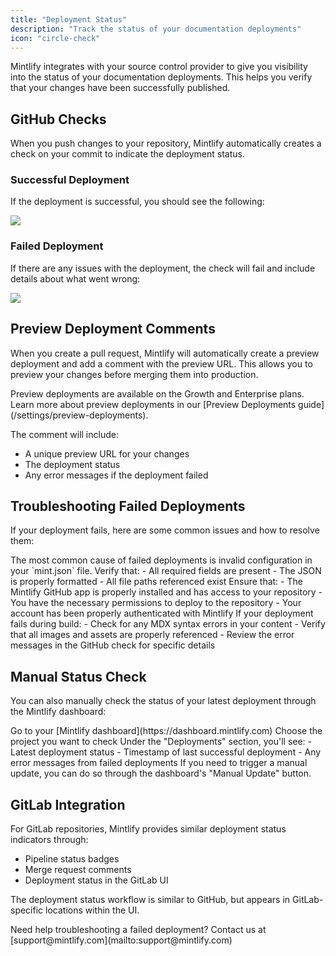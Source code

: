 ```yaml
---
title: "Deployment Status"
description: "Track the status of your documentation deployments"
icon: "circle-check"
---
```


Mintlify integrates with your source control provider to give you visibility into the status of your documentation deployments. This helps you verify that your changes have been successfully published.

## GitHub Checks

When you push changes to your repository, Mintlify automatically creates a check on your commit to indicate the deployment status.

### Successful Deployment

If the deployment is successful, you should see the following:

<Frame>
  <img
    className="rounded-md"
    src="https://mintlify.s3-us-west-1.amazonaws.com/mintlify/images/checks-passed.png"
  />
</Frame>

### Failed Deployment 

If there are any issues with the deployment, the check will fail and include details about what went wrong:

<Frame>
  <img className="rounded-md" src="/images/editor-gate.png" />
</Frame>

## Preview Deployment Comments

When you create a pull request, Mintlify will automatically create a preview deployment and add a comment with the preview URL. This allows you to preview your changes before merging them into production.

<Info>
  Preview deployments are available on the Growth and Enterprise plans. Learn more about preview deployments in our [Preview Deployments guide](/settings/preview-deployments).
</Info>

The comment will include:
- A unique preview URL for your changes
- The deployment status
- Any error messages if the deployment failed

## Troubleshooting Failed Deployments

If your deployment fails, here are some common issues and how to resolve them:

<AccordionGroup>
  <Accordion title="Invalid Configuration" icon="gear">
    The most common cause of failed deployments is invalid configuration in your `mint.json` file. Verify that:
    - All required fields are present
    - The JSON is properly formatted
    - All file paths referenced exist
  </Accordion>

  <Accordion title="Missing Permissions" icon="lock">
    Ensure that:
    - The Mintlify GitHub app is properly installed and has access to your repository
    - You have the necessary permissions to deploy to the repository
    - Your account has been properly authenticated with Mintlify
  </Accordion>

  <Accordion title="Build Errors" icon="triangle-exclamation">
    If your deployment fails during build:
    - Check for any MDX syntax errors in your content
    - Verify that all images and assets are properly referenced
    - Review the error messages in the GitHub check for specific details
  </Accordion>
</AccordionGroup>

## Manual Status Check

You can also manually check the status of your latest deployment through the Mintlify dashboard:

<Steps>
  <Step title="Navigate to Dashboard">
    Go to your [Mintlify dashboard](https://dashboard.mintlify.com)
  </Step>
  <Step title="Select Your Project">
    Choose the project you want to check
  </Step>
  <Step title="View Deployment Status">
    Under the "Deployments" section, you'll see:
    - Latest deployment status
    - Timestamp of last successful deployment
    - Any error messages from failed deployments
  </Step>
</Steps>

<Info>
  If you need to trigger a manual update, you can do so through the dashboard's "Manual Update" button.
</Info>

## GitLab Integration

For GitLab repositories, Mintlify provides similar deployment status indicators through:
- Pipeline status badges
- Merge request comments
- Deployment status in the GitLab UI

The deployment status workflow is similar to GitHub, but appears in GitLab-specific locations within the UI.

<Note>
  Need help troubleshooting a failed deployment? Contact us at [support@mintlify.com](mailto:support@mintlify.com)
</Note>